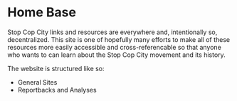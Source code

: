 # Home Base

Stop Cop City links and resources are everywhere and, intentionally so, decentralized. This site is one of hopefully many efforts to make all of these resources more easily accessible and cross-referencable so that anyone who wants to can learn about the Stop Cop City movement and its history.

The website is structured like so:
- General Sites
- Reportbacks and Analyses